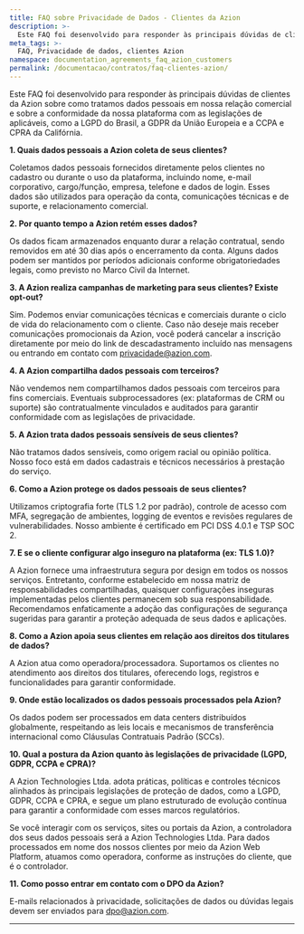 ```yaml
---
title: FAQ sobre Privacidade de Dados - Clientes da Azion
description: >-
  Este FAQ foi desenvolvido para responder às principais dúvidas de clientes da Azion sobre como tratamos dados pessoais em nossa relação comercial e sobre a conformidade da nossa plataforma com as legislações de aplicáveis, como a LGPD do Brasil, a GDPR da União Europeia e a CCPA e CPRA da Califórnia. Confira o FAQ na íntegra.
meta_tags: >-
  FAQ, Privacidade de dados, clientes Azion
namespace: documentation_agreements_faq_azion_customers
permalink: /documentacao/contratos/faq-clientes-azion/
---
```


Este FAQ foi desenvolvido para responder às principais dúvidas de clientes da Azion sobre como tratamos dados pessoais em nossa relação comercial e sobre a conformidade da nossa plataforma com as legislações de aplicáveis, como a LGPD do Brasil, a GDPR da União Europeia e a CCPA e CPRA da Califórnia.

 **1\. Quais dados pessoais a Azion coleta de seus clientes?**

Coletamos dados pessoais fornecidos diretamente pelos clientes no cadastro ou durante o uso da plataforma, incluindo nome, e-mail corporativo, cargo/função, empresa, telefone e dados de login. Esses dados são utilizados para operação da conta, comunicações técnicas e de suporte, e relacionamento comercial.

**2\. Por quanto tempo a Azion retém esses dados?**

Os dados ficam armazenados enquanto durar a relação contratual, sendo removidos em até 30 dias após o encerramento da conta. Alguns dados podem ser mantidos por períodos adicionais conforme obrigatoriedades legais, como previsto no Marco Civil da Internet.

**3\. A Azion realiza campanhas de marketing para seus clientes? Existe opt-out?**

Sim. Podemos enviar comunicações técnicas e comerciais durante o ciclo de vida do relacionamento com o cliente. Caso não deseje mais receber comunicações promocionais da Azion, você poderá cancelar a inscrição diretamente por meio do link de descadastramento incluído nas mensagens ou entrando em contato com privacidade@azion.com.

**4\. A Azion compartilha dados pessoais com terceiros?**

Não vendemos nem compartilhamos dados pessoais com terceiros para fins comerciais. Eventuais subprocessadores (ex: plataformas de CRM ou suporte) são contratualmente vinculados e auditados para garantir conformidade com as legislações de privacidade.

**5\. A Azion trata dados pessoais sensíveis de seus clientes?**

Não tratamos dados sensíveis, como origem racial ou opinião política. Nosso foco está em dados cadastrais e técnicos necessários à prestação do serviço.

**6\. Como a Azion protege os dados pessoais de seus clientes?**

Utilizamos criptografia forte (TLS 1.2 por padrão), controle de acesso com MFA, segregação de ambientes, logging de eventos e revisões regulares de vulnerabilidades. Nosso ambiente é certificado em PCI DSS 4.0.1 e TSP SOC 2\.

**7\. E se o cliente configurar algo inseguro na plataforma (ex: TLS 1.0)?**

A Azion fornece uma infraestrutura segura por design em todos os nossos serviços. Entretanto, conforme estabelecido em nossa matriz de responsabilidades compartilhadas, quaisquer configurações inseguras implementadas pelos clientes permanecem sob sua responsabilidade. Recomendamos enfaticamente a adoção das configurações de segurança sugeridas para garantir a proteção adequada de seus dados e aplicações.

**8\. Como a Azion apoia seus clientes em relação aos direitos dos titulares de dados?**

A Azion atua como operadora/processadora. Suportamos os clientes no atendimento aos direitos dos titulares, oferecendo logs, registros e funcionalidades para garantir conformidade.

**9\. Onde estão localizados os dados pessoais processados pela Azion?**

Os dados podem ser processados em data centers distribuídos globalmente, respeitando as leis locais e mecanismos de transferência internacional como Cláusulas Contratuais Padrão (SCCs).

**10\. Qual a postura da Azion quanto às legislações de privacidade (LGPD, GDPR, CCPA e CPRA)?**

A Azion Technologies Ltda. adota práticas, políticas e controles técnicos alinhados às principais legislações de proteção de dados, como a LGPD, GDPR, CCPA e CPRA, e segue um plano estruturado de evolução contínua para garantir a conformidade com esses marcos regulatórios.

Se você interagir com os serviços, sites ou portais da Azion, a controladora dos seus dados pessoais será a Azion Technologies Ltda. Para dados processados em nome dos nossos clientes por meio da Azion Web Platform, atuamos como operadora, conforme as instruções do cliente, que é o controlador.

**11\. Como posso entrar em contato com o DPO da Azion?**

E-mails relacionados à privacidade, solicitações de dados ou dúvidas legais devem ser enviados para [dpo@azion.com](mailto:dpo@azion.com). 

---